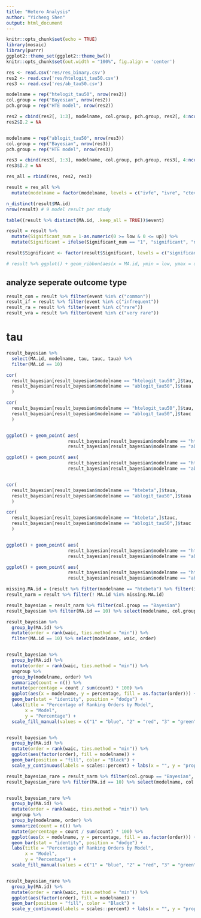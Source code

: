 ```yaml
---
title: "Hetero Analysis"
author: "Yicheng Shen"
output: html_document
---
```


```r
knitr::opts_chunk$set(echo = TRUE)
library(mosaic)
library(purrr)
ggplot2::theme_set(ggplot2::theme_bw())
knitr::opts_chunk$set(out.width = "100%", fig.align = 'center')
```


```r
res <- read.csv('res/res_binary.csv')   
res2 <- read.csv('res/htelogit_tau50.csv')   
res3 <- read.csv('res/ab_tau50.csv')   

modelname = rep("htelogit_tau50", nrow(res2))
col.group = rep("Bayesian", nrow(res2))
pch.group = rep("HTE model", nrow(res2))

res2 = cbind(res2[, 1:3], modelname, col.group, pch.group, res2[, 4:ncol(res2)])
res2$I.2 = NA


modelname = rep("ablogit_tau50", nrow(res3))
col.group = rep("Bayesian", nrow(res3))
pch.group = rep("HTE model", nrow(res3))

res3 = cbind(res3[, 1:3], modelname, col.group, pch.group, res3[, 4:ncol(res3)])
res3$I.2 = NA

res_all = rbind(res, res2, res3)
```


```r
result = res_all %>% 
  mutate(modelname = factor(modelname, levels = c("ivfe", "ivre", "ctevaguelogit","ctebeta", "htevaguelogit", "htelogit_tau50", "htebeta", "ablogit", "ablogit_tau50")))

n_distinct(result$MA.id)
nrow(result) # 9 model result per study

table((result %>% distinct(MA.id, .keep_all = TRUE))$event)
```


```r
result = result %>% 
  mutate(Significant_num = 1-as.numeric(0 >= low & 0 <= up)) %>% 
  mutate(Significant = ifelse(Significant_num == "1", "significant", "non-significant"))

result$Significant <- factor(result$Significant, levels = c("significant", "non-significant")) 

# result %>% ggplot() + geom_ribbon(aes(x = MA.id, ymin = low, ymax = up)) + facet_wrap(~modelname)
```


## analyze seperate outcome type

```r
result_com = result %>% filter(event %in% c("common"))
result_if = result %>% filter(event %in% c("infrequent"))
result_ra = result %>% filter(event %in% c("rare"))
result_vra = result %>% filter(event %in% c("very rare"))
```


# tau


```r
result_bayesian %>% 
  select(MA.id, modelname, tau, tauc, taua) %>% 
  filter(MA.id == 10) 

cor(
  result_bayesian[result_bayesian$modelname == "htelogit_tau50",]$tau,
  result_bayesian[result_bayesian$modelname == "ablogit_tau50",]$taua
  )

cor(
  result_bayesian[result_bayesian$modelname == "htelogit_tau50",]$tau,
  result_bayesian[result_bayesian$modelname == "ablogit_tau50",]$tauc
  )


ggplot() + geom_point( aes(
                       result_bayesian[result_bayesian$modelname == "htelogit_tau50",]$tau, 
                       result_bayesian[result_bayesian$modelname == "ablogit_tau50",]$taua))

ggplot() + geom_point( aes(
                       result_bayesian[result_bayesian$modelname == "htelogit_tau50",]$tau, 
                       result_bayesian[result_bayesian$modelname == "ablogit_tau50",]$tauc))


cor(
  result_bayesian[result_bayesian$modelname == "htebeta",]$taua,
  result_bayesian[result_bayesian$modelname == "ablogit_tau50",]$taua
  )

cor(
  result_bayesian[result_bayesian$modelname == "htebeta",]$tauc,
  result_bayesian[result_bayesian$modelname == "ablogit_tau50",]$tauc
  )


ggplot() + geom_point( aes(
                       result_bayesian[result_bayesian$modelname == "htebeta",]$taua, 
                       result_bayesian[result_bayesian$modelname == "ablogit_tau50",]$taua))

ggplot() + geom_point( aes(
                       result_bayesian[result_bayesian$modelname == "htebeta",]$tauc, 
                       result_bayesian[result_bayesian$modelname == "ablogit_tau50",]$tauc))

```




```r
missing.MA.id = (result %>% filter(modelname == "htebeta") %>% filter(is.na(est)))$MA.id
result_narm = result %>% filter(! MA.id %in% missing.MA.id)
```



```r
result_bayesian = result_narm %>% filter(col.group == "Bayesian")
result_bayesian %>% filter(MA.id == 10) %>% select(modelname, col.group, pch.group, waic)

result_bayesian %>%
  group_by(MA.id) %>%
  mutate(order = rank(waic, ties.method = "min")) %>% 
  filter(MA.id == 10) %>% select(modelname, waic, order)


result_bayesian %>%
  group_by(MA.id) %>%
  mutate(order = rank(waic, ties.method = "min")) %>% 
  ungroup %>% 
  group_by(modelname, order) %>%
  summarize(count = n()) %>%
  mutate(percentage = count / sum(count) * 100) %>%
  ggplot(aes(x = modelname, y = percentage, fill = as.factor(order))) +
  geom_bar(stat = "identity", position = "dodge") +
  labs(title = "Percentage of Ranking Orders by Model",
       x = "Model",
       y = "Percentage") +
  scale_fill_manual(values = c("1" = "blue", "2" = "red", "3" = "green", "4" = "purple", "5" = "orange", "6" = "pink", "7" = "brown"))


result_bayesian %>%
  group_by(MA.id) %>%
  mutate(order = rank(waic, ties.method = "min")) %>% 
  ggplot(aes(factor(order), fill = modelname)) +
  geom_bar(position = "fill", color = "Black") +
  scale_y_continuous(labels = scales::percent) + labs(x = "", y = "proportion")
```


```r
result_bayesian_rare = result_narm %>% filter(col.group == "Bayesian", event != "common")
result_bayesian_rare %>% filter(MA.id == 10) %>% select(modelname, col.group, pch.group, waic)


result_bayesian_rare %>%
  group_by(MA.id) %>%
  mutate(order = rank(waic, ties.method = "min")) %>% 
  ungroup %>% 
  group_by(modelname, order) %>%
  summarize(count = n()) %>%
  mutate(percentage = count / sum(count) * 100) %>%
  ggplot(aes(x = modelname, y = percentage, fill = as.factor(order))) +
  geom_bar(stat = "identity", position = "dodge") +
  labs(title = "Percentage of Ranking Orders by Model",
       x = "Model",
       y = "Percentage") +
  scale_fill_manual(values = c("1" = "blue", "2" = "red", "3" = "green", "4" = "purple", "5" = "orange", "6" = "pink", "7" = "brown"))


result_bayesian_rare %>%
  group_by(MA.id) %>%
  mutate(order = rank(waic, ties.method = "min")) %>% 
  ggplot(aes(factor(order), fill = modelname)) +
  geom_bar(position = "fill", color = "Black") +
  scale_y_continuous(labels = scales::percent) + labs(x = "", y = "proportion")
```


